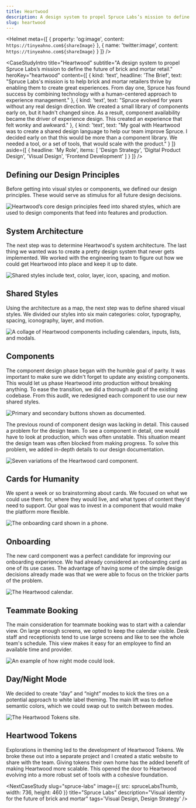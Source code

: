 ```yaml
---
title: Heartwood
description: A design system to propel Spruce Labs’s mission to define the future of brick and mortar retail.
slug: heartwood
---
```


<Helmet
    meta={[
        {
            property: 'og:image',
            content: `https://tinyeahno.com${shareImage}`
        },
        {
            name: 'twitter:image',
            content: `https://tinyeahno.com${shareImage}`
        }
    ]}
/>

<CaseStudyIntro
    title="Heartwood"
    subtitle="A design system to propel Spruce Labs’s mission to define the future of brick and mortar retail."
    heroKey="heartwood"
    content={[
        {
            kind: 'text',
            headline: 'The Brief',
            text: "Spruce Labs's mission is to help brick and mortar retailers thrive by enabling them to create great experiences. From day one, Spruce has found success by combining technology with a human-centered approach to experience management."
        }, {
            kind: 'text',
            text: "Spruce evolved for years without any real design direction. We created a small library of components early on, but it hadn't changed since. As a result, component availability became the driver of experience design. This created an experience that felt wonky and awkward."
        }, {
            kind: 'text',
            text: "My goal with Heartwood was to create a shared design language to help our team improve Spruce. I decided early on that this would be more than a component library. We needed a tool, or a set of tools, that would scale with the product."
        }
    ]}
    aside={[
        {
            headline: 'My Role',
            items: [
                'Design Strategy',
                'Digital Product Design',
                'Visual Design',
                'Frontend Development'
            ]
        }
    ]}
/>

<HeartwoodDesignPrinciples />

## Defining our Design Principles
Before getting into visual styles or components, we defined our design principles. These would serve as stimulus for all future design decisions.

![Heartwood’s core design principles feed into shared styles, which are used to design components that feed into features and production.](/heartwood/System-Architecture@2x.png "The Heartwood system architecture.")

## System Architecture
The next step was to determine Heartwood's system architecture. The last thing we wanted was to create a pretty design system that never gets implemented. We worked with the engineering team to figure out how we could get Heartwood into place and keep it up to date.

![Shared styles include text, color, layer, icon, spacing, and motion.](/heartwood/Shared-Styles-Alt@2x.png "A sample of Heartwood’s shared styles.")

## Shared Styles
Using the architecture as a map, the next step was to define shared visual styles. We divided our styles into six main categories: color, typography, spacing, iconography, layer, and motion.

![A collage of Heartwood components including calendars, inputs, lists, and modals.](/heartwood/Components@2x.png "A sampling of new Heartwood components.")

## Components
The component design phase began with the humble goal of parity. It was important to make sure we didn't forget to update any existing components. This would let us phase Heartwood into production without breaking anything. To ease the transition, we did a thorough audit of the existing codebase. From this audit, we redesigned each component to use our new shared styles.

![Primary and secondary buttons shown as documented.](/heartwood/Component-Example@2x.png "An example of more in-depth component documentation")

The previous round of component design was lacking in detail. This caused a problem for the design team. To see a component in detail, one would have to look at production, which was often unstable. This situation meant the design team was often blocked from making progress. To solve this problem, we added in-depth details to our design documentation.

![Seven variations of the Heartwood card component.](/heartwood/Cards-Alt@2x.png "Examples of cards that tie to specific use cases.")

## Cards for Humanity
We spent a week or so brainstorming about cards. We focused on what we could use them for, where they would live, and what types of content they'd need to support. Our goal was to invest in a component that would make the platform more flexible.

![The onboarding card shown in a phone.](/heartwood/Onboarding-Card-Alt@2x.png "Some illustrations we created to give the experience more personality.")

## Onboarding
The new card component was a perfect candidate for improving our onboarding experience. We had already considered an onboarding card as one of its use cases. The advantage of having some of the simple design decisions already made was that we were able to focus on the trickier parts of the problem.

![The Heartwood calendar.](/heartwood/Calendar-Alt@2x.png "The new calendar view turned out to be indispensable for teammates.")

## Teammate Booking
The main consideration for teammate booking was to start with a calendar view. On large enough screens, we opted to keep the calendar visible. Desk staff and receptionists tend to use large screens and like to see the whole team's schedule. This view makes it easy for an employee to find an available time and provider.

![An example of how night mode could look.](/heartwood/Night-Mode-Alt@2x.png "Example of night mode that can inform theming strategy.")

## Day/Night Mode
We decided to create “day” and “night” modes to kick the tires on a potential approach to white label theming. The main lift was to define semantic colors, which we could swap out to switch between modes.

![The Heartwood Tokens site.](/heartwood/Heartwood-Tokens-Alt@2x.png "Heartwood Tokens are available online.")

## Heartwood Tokens
Explorations in theming led to the development of Heartwood Tokens. We broke these out into a separate project and I created a static website to share with the team. Giving tokens their own home has the added benefit of making Heartwood more scalable. This opened the door to Heartwood evolving into a more robust set of tools with a cohesive foundation.


<CaseStudyConclusion
    headline="Results"
    text="Heartwood has already gone a long way to make Spruce useful, usable, and beautiful. By providing a shared language, it has equipped the team at Spruce Labs to continue evolving their core product. Heartwood will continue to play a role in defining the future of brick and mortar retail."
/>

<NextCaseStudy
    slug="spruce-labs"
    image={{
        src: spruceLabsThumb,
        width: 736,
        height: 460
    }}
    title="Spruce Labs"
    description="Visual identity for the future of brick and mortar"
    tags='Visual Design, Design Strategy'
/>